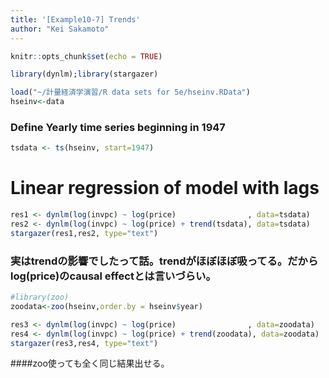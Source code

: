 ```yaml
---
title: '[Example10-7] Trends'
author: "Kei Sakamoto"
---
```


```r
knitr::opts_chunk$set(echo = TRUE)
```

```r
library(dynlm);library(stargazer)
```

```r
load("~/計量経済学演習/R data sets for 5e/hseinv.RData")
hseinv<-data
```

### Define Yearly time series beginning in 1947
```r
tsdata <- ts(hseinv, start=1947)
```

# Linear regression of model with lags
```r
res1 <- dynlm(log(invpc) ~ log(price)                , data=tsdata)
res2 <- dynlm(log(invpc) ~ log(price) + trend(tsdata), data=tsdata)
stargazer(res1,res2, type="text")
```
### 実はtrendの影響でしたって話。trendがほぼほぼ吸ってる。だからlog(price)のcausal effectとは言いづらい。

```r
#library(zoo)
zoodata<-zoo(hseinv,order.by = hseinv$year)
```

```r
res3 <- dynlm(log(invpc) ~ log(price)                , data=zoodata)
res4 <- dynlm(log(invpc) ~ log(price) + trend(zoodata), data=zoodata)
stargazer(res3,res4, type="text")
```

####zoo使っても全く同じ結果出せる。

